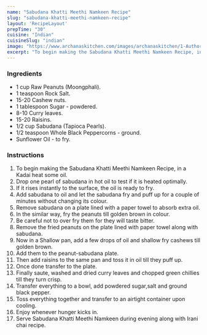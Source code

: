 ---
name: "Sabudana Khatti Meethi Namkeen Recipe"
slug: "sabudana-khatti-meethi-namkeen-recipe"
layout: 'RecipeLayout'
prepTime: "30"
cuisine: "Indian"
cuisineSlug: "indian"
image: "https://www.archanaskitchen.com/images/archanaskitchen/1-Author/Anshu_Pande/Sabudana_Khatti_Meethi_Namkeen.jpg"
excerpt: "To begin making the Sabudana Khatti Meethi Namkeen Recipe, in a Kadai heat some oil"
---

### Ingredients

- 1 cup Raw Peanuts (Moongphali).
- 1 teaspoon Rock Salt.
- 15-20 Cashew nuts.
- 1 tablespoon Sugar - powdered.
- 8-10 Curry leaves.
- 15-20 Raisins.
- 1/2 cup Sabudana (Tapioca Pearls).
- 1/2 teaspoon Whole Black Peppercorns - ground.
- Sunflower Oil - to fry.

### Instructions

1. To begin making the Sabudana Khatti Meethi Namkeen Recipe, in a Kadai heat some oil.
1. Drop one pearl of sabudana in hot oil to test if it is heated optimally.
1. If it rises instantly to the surface, the oil is ready to fry.
1. Add sabudana to oil and let the sabudana fry and puff up for a couple of minutes without changing its colour.
1. Remove sabudana on a plate lined with a paper towel to absorb extra oil.
1. In the similar way, fry the peanuts till golden brown in colour.
1. Be careful not to over fry them for they will taste bitter.
1. Remove the fried peanuts on the plate lined with paper towel along with sabudana.
1. Now in a Shallow pan, add a few drops of oil and shallow fry cashews till golden brown.
1. Add them to the peanut-sabudana plate.
1. Then add raisins to the same pan and toss it in oil till they puff up.
1. Once done transfer to the plate.
1. Finally saute, washed and dried curry leaves and chopped green chillies till they turn crisp.
1. Transfer everything to a bowl, add powdered sugar,salt and ground black pepper.
1. Toss everything together and transfer to an airtight container upon cooling.
1. Enjoy whenever hunger kicks in.
1. Serve Sabudana Khatti Meethi Namkeen during evening along with Irani chai recipe.
